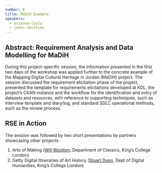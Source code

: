 ```yaml
---
number: 6
title: MaDiH Example
speakers:
  - arianna-ciula
  - james-smithies
---
```


## Abstract: Requirement Analysis and Data Modelling for MaDiH

During this project-specific session, the information presented in the first two
days of the workshop was applied further to the concrete example of the Mapping
Digital Cultural Heritage in Jordan (MaDiH) project. The session discussed the
requirement elicitation phase of the project, presented the template for
requirements elicitations developed at KDL, the project’s CKAN instance and the
workflow for the identification and entry of datasets and resources, with
reference to supporting techniques, such as interview template and diary/log,
and standard SDLC operational methods, such as the review process.

## RSE in Action

The session was followed by two short presentations by partners showcasing other
projects:

1. Arts of Making ([Will Wootton](https://www.kcl.ac.uk/people/will-wootton),
   Department of Classics, King’s College London)
2. Getty Digital Itineraries of Art History
   ([Stuart Dunn](https://www.kcl.ac.uk/people/stuart-dunn), Dept of Digital
   Humanities, King’s College London)

<Download download="docs/3.1-MaDiH_Example.pdf" />
<Speakers>
<Speaker speaker="james-smithies">

</Speaker>
</Speakers>

